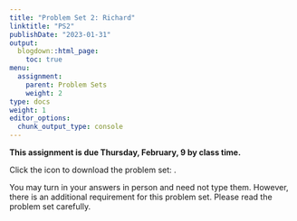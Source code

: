 ```yaml
---
title: "Problem Set 2: Richard"
linktitle: "PS2"
publishDate: "2023-01-31"
output:
  blogdown::html_page:
    toc: true
menu:
  assignment:
    parent: Problem Sets
    weight: 2
type: docs
weight: 1
editor_options:
  chunk_output_type: console
---
```



:::fyi
**This assignment is due Thursday, February, 9 by class time.**


Click the icon to download the problem set: [<i class="fas fa-file-download"></i>](/ps/PS2.pdf).

You may turn in your answers in person and need not type them. However, there is an additional requirement for this problem set. Please read the problem set carefully.
:::
